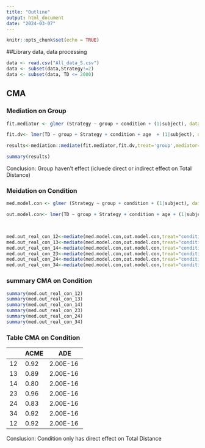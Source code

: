 ```yaml
---
title: "Outline"
output: html_document
date: "2024-03-07"
---
```


```r
knitr::opts_chunk$set(echo = TRUE)
```

##Library data, data processing

```r
data <- read.csv("All_data_S.csv")
data <- subset(data,Strategy!=2)
data <- subset(data, TD <= 2000)
```

## CMA

### Mediation on Group

```r
fit.mediator <- glmer (Strategy ~ group + condition + (1|subject), data = subset(data, Completion == 0 & condition %in% c(1, 2, 3, 4 )), family='binomial') 

fit.dv<- lmer(TD ~ group + Strategy + condition + age  + (1|subject), data = subset(data, Completion == 0& condition %in% c(1, 2, 3, 4))) 

results<-mediation::mediate(fit.mediator,fit.dv,treat='group',mediator='Strategy',control.value = 1, treat.value = 2) 

summary(results) 
```

Conclusion: Group haven't effect (icluede direct or indirect effect on Total Distance)

### Meidation on Condition

```r
med.model.con <- glmer (Strategy ~ group + condition + (1|subject), data = subset (data, Completion == 0 & condition %in% c(1, 2, 3, 4 )), family='binomial') 

out.model.con<- lmer(TD ~ group + Strategy + condition + age + (1|subject), data = subset(data, Completion == 0& condition %in% c(1, 2, 3, 4))) 

 

med.out_real_con_12<-mediate(med.model.con,out.model.con,treat="condition",mediator="Strategy", boot=FALSE, sims=500, control.value =1, treat.value = 2)
med.out_real_con_13<-mediate(med.model.con,out.model.con,treat="condition",mediator="Strategy", boot=FALSE, sims=500,control.value =1, treat.value = 3)
med.out_real_con_14<-mediate(med.model.con,out.model.con,treat="condition",mediator="Strategy", boot=FALSE, sims=500,control.value =1, treat.value = 4)
med.out_real_con_23<-mediate(med.model.con,out.model.con,treat="condition",mediator="Strategy", boot= FALSE, sims=500,control.value =2, treat.value = 3)
med.out_real_con_24<-mediate(med.model.con,out.model.con,treat="condition",mediator="Strategy", boot= FALSE, sims=500,control.value =2, treat.value = 4)
med.out_real_con_34<-mediate(med.model.con,out.model.con,treat="condition",mediator="Strategy", boot= FALSE, sims=500,control.value =3, treat.value = 4)

```

### summary CMA on Condition

```r
summary(med.out_real_con_12)
summary(med.out_real_con_13)
summary(med.out_real_con_14)
summary(med.out_real_con_23)
summary(med.out_real_con_24)
summary(med.out_real_con_34)  
```

### Table CMA on Condition

|     | ACME  | ADE       |
|-----|-------|-----------|
| 12​  | 0.92​  | 2.00E-16​  |
| 13​  | 0.89​  | 2.00E-16​  |
| 14​  | 0.80​  | 2.00E-16​  |
| 23​  | 0.96​  | 2.00E-16​  |
| 24​  | 0.83​  | 2.00E-16​  |
| 34​  | 0.92​  | 2.00E-16​  |
| 12​  | 0.92​  | 2.00E-16​  |

Conslusion: Condition only has direct effect on Total Distance
